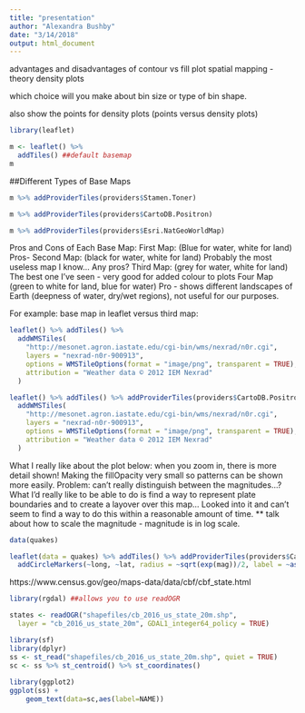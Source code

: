 ```yaml
---
title: "presentation"
author: "Alexandra Bushby"
date: "3/14/2018"
output: html_document
---
```

advantages and disadvantages of contour vs fill plot
spatial mapping - theory
density plots

which choice will you make about bin size or type of bin shape.

also show the points for density plots (points versus density plots)




```r
library(leaflet)
```

```r
m <- leaflet() %>% 
  addTiles() ##default basemap
m
```


##Different Types of Base Maps
```r
m %>% addProviderTiles(providers$Stamen.Toner) 
```

```r
m %>% addProviderTiles(providers$CartoDB.Positron)
```

```r
m %>% addProviderTiles(providers$Esri.NatGeoWorldMap)
```


Pros and Cons of Each Base Map:
First Map: (Blue for water, white for land)
Pros- 
Second Map: (black for water, white for land) 
Probably the most useless map I know... Any pros?
Third Map: (grey for water, white for land)
The best one I've seen - very good for added colour to plots
Four Map (green to white for land, blue for water)
Pro - shows different landscapes of Earth (deepness of water, dry/wet regions), not useful for our purposes.

For example: base map in leaflet versus third map:

```r
leaflet() %>% addTiles() %>%
  addWMSTiles(
    "http://mesonet.agron.iastate.edu/cgi-bin/wms/nexrad/n0r.cgi",
    layers = "nexrad-n0r-900913",
    options = WMSTileOptions(format = "image/png", transparent = TRUE),
    attribution = "Weather data © 2012 IEM Nexrad"
  )
```

```r
leaflet() %>% addTiles() %>% addProviderTiles(providers$CartoDB.Positron) %>%
  addWMSTiles(
    "http://mesonet.agron.iastate.edu/cgi-bin/wms/nexrad/n0r.cgi",
    layers = "nexrad-n0r-900913",
    options = WMSTileOptions(format = "image/png", transparent = TRUE),
    attribution = "Weather data © 2012 IEM Nexrad"
  )
```

What I really like about the plot below: when you zoom in, there is more detail shown! Making the fillOpacity very small so patterns can be shown more easily. Problem: can't really distinguish between the magnitudes...? What I'd really like to be able to do is find a way to represent plate boundaries and to create a layover over this map... Looked into it and can't seem to find a way to do this within a reasonable amount of time. ** talk about how to scale the magnitude - magnitude is in log scale. 
```r
data(quakes)

leaflet(data = quakes) %>% addTiles() %>% addProviderTiles(providers$CartoDB.Positron) %>%
  addCircleMarkers(~long, ~lat, radius = ~sqrt(exp(mag))/2, label = ~as.character(mag), color = "red", fillColor = "red", fillOpacity = 0.1, stroke = FALSE)
```

https://www.census.gov/geo/maps-data/data/cbf/cbf_state.html
```r
library(rgdal) ##allows you to use readOGR

states <- readOGR("shapefiles/cb_2016_us_state_20m.shp",
  layer = "cb_2016_us_state_20m", GDAL1_integer64_policy = TRUE)

library(sf)
library(dplyr)
ss <- st_read("shapefiles/cb_2016_us_state_20m.shp", quiet = TRUE)
sc <- ss %>% st_centroid() %>% st_coordinates()
    
library(ggplot2)
ggplot(ss) +
    geom_text(data=sc,aes(label=NAME))
```





